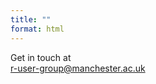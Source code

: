 ```yaml
---
title: ""
format: html
---
```


::: {.get-in-touch}
<!-- # Contact -->

Get in touch at \
[r-user-group@manchester.ac.uk](mailto:r-user-group@manchester.ac.uk)
:::
